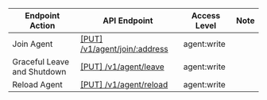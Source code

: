 | Endpoint Action      | API Endpoint           | Access Level   | Note   |
| -------------------- | ---------------------- | -------------- | ------ |
Join Agent|[[PUT] /v1/agent/join/:address](https://www.consul.io/api-docs/agent#join-agent)|agent:write|
Graceful Leave and Shutdown|[[PUT] /v1/agent/leave](https://www.consul.io/api-docs/agent#graceful-leave-and-shutdown)|agent:write|
Reload Agent|[[PUT] /v1/agent/reload](https://www.consul.io/api-docs/agent#reload-agent)|agent:write|
